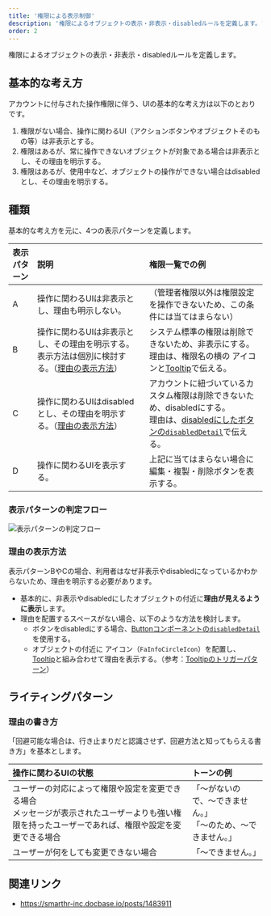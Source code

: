 ```yaml
---
title: '権限による表示制御'
description: '権限によるオブジェクトの表示・非表示・disabledルールを定義します。'
order: 2
---
```


権限によるオブジェクトの表示・非表示・disabledルールを定義します。

## 基本的な考え方
アカウントに付与された操作権限に伴う、UIの基本的な考え方は以下のとおりです。

1. 権限がない場合、操作に関わるUI（アクションボタンやオブジェクトそのもの等）は非表示とする。
2. 権限はあるが、常に操作できないオブジェクトが対象である場合は非表示とし、その理由を明示する。
3. 権限はあるが、使用中など、オブジェクトの操作ができない場合はdisabledとし、その理由を明示する。

## 種類
基本的な考え方を元に、4つの表示パターンを定義します。

| 表示パターン | 説明 | 権限一覧での例 |
| :--- | :--- | :--- |
| A | 操作に関わるUIは非表示とし、理由も明示しない。 | （管理者権限以外は権限設定を操作できないため、この条件には当てはまらない） |
| B | 操作に関わるUIは非表示とし、その理由を明示する。表示方法は個別に検討する。（[理由の表示方法](#h2-3)） | システム標準の権限は削除できないため、非表示にする。<br />理由は、権限名の横の <FaInfoCircleIcon alt="情報通知" color="TEXT_GREY" /> アイコンと[Tooltip](/products/components/tooltip/)で伝える。 |
| C | 操作に関わるUIはdisabledとし、その理由を明示する。（[理由の表示方法](#h2-3)） | アカウントに紐づいているカスタム権限は削除できないため、disabledにする。<br />理由は、[disabledにしたボタンの`disabledDetail`](/products/components/button/#h3-8)で伝える。 |
| D | 操作に関わるUIを表示する。 | 上記に当てはまらない場合に編集・複製・削除ボタンを表示する。 |


### 表示パターンの判定フロー
![表示パターンの判定フロー](./images/access-control-decision-tree.png)


### 理由の表示方法
表示パターンBやCの場合、利用者はなぜ非表示やdisabledになっているかわからないため、理由を明示する必要があります。

- 基本的に、非表示やdisabledにしたオブジェクトの付近に**理由が見えるように表示**します。
- 理由を配置するスペースがない場合、以下のような方法を検討します。
  - ボタンをdisabledにする場合、[Buttonコンポーネントの`disabledDetail`](/products/components/button/#h3-8)を使用する。
  - オブジェクトの付近に <FaInfoCircleIcon alt="情報通知" color="TEXT_GREY" /> アイコン（`FaInfoCircleIcon`）を配置し、[Tooltip](/products/components/tooltip/)と組み合わせて理由を表示する。（参考：[Tooltipのトリガーパターン](/products/components/tooltip/#h3-3)）


## ライティングパターン
### 理由の書き方
「回避可能な場合は、行き止まりだと認識させず、回避方法と知ってもらえる書き方」を基本とします。

| 操作に関わるUIの状態 | トーンの例 |
| :--- | :--- |
| ユーザーの対応によって権限や設定を変更できる場合<br />メッセージが表示されたユーザーよりも強い権限を持ったユーザーであれば、権限や設定を変更できる場合 | 「〜がないので、〜できません。」<br />「〜のため、〜できません。」 |
| ユーザーが何をしても変更できない場合 | 「〜できません。」 |


## 関連リンク
- https://smarthr-inc.docbase.io/posts/1483911
